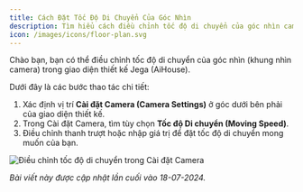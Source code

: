 ```yaml
---
title: Cách Đặt Tốc Độ Di Chuyển Của Góc Nhìn
description: Tìm hiểu cách điều chỉnh tốc độ di chuyển của góc nhìn camera trong Jega (AiHouse) bằng cách truy cập Cài đặt Camera - Tốc độ Di chuyển trong giao diện thiết kế.
icon: /images/icons/floor-plan.svg
---
```


Chào bạn, bạn có thể điều chỉnh tốc độ di chuyển của góc nhìn (khung nhìn camera) trong giao diện thiết kế Jega (AiHouse).

Dưới đây là các bước thao tác chi tiết:

1.  Xác định vị trí **Cài đặt Camera (Camera Settings)** ở góc dưới bên phải của giao diện thiết kế.
2.  Trong Cài đặt Camera, tìm tùy chọn **Tốc độ Di chuyển (Moving Speed)**.
3.  Điều chỉnh thanh trượt hoặc nhập giá trị để đặt tốc độ di chuyển mong muốn của bạn.

![Điều chỉnh tốc độ di chuyển trong Cài đặt Camera](https://ai-study1.3vjia.com/aihouse-web/15bc3ca0-e3d0-407a-8203-e809682a34eb.png)

*Bài viết này được cập nhật lần cuối vào 18-07-2024.*
